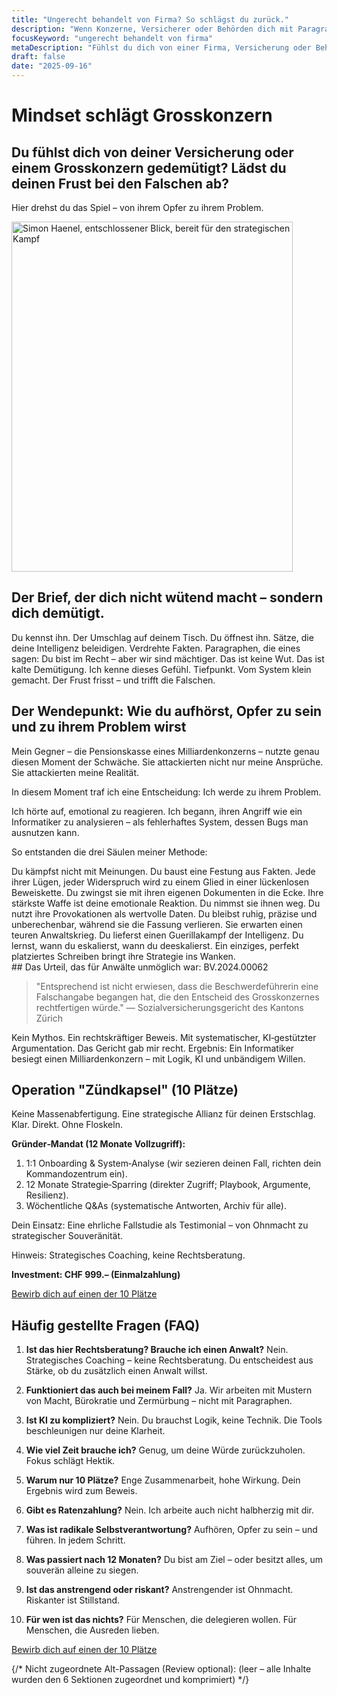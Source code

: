 ```yaml
---
title: "Ungerecht behandelt von Firma? So schlägst du zurück."
description: "Wenn Konzerne, Versicherer oder Behörden dich mit Paragraphen zermürben, ist das keine juristische Debatte. Es ist ein Angriff auf deine Intelligenz. Zeit, zurückzuschlagen."
focusKeyword: "ungerecht behandelt von firma"
metaDescription: "Fühlst du dich von einer Firma, Versicherung oder Behörde ungerecht behandelt und erniedrigt? Ich habe als Laie einen Grosskonzern besiegt. Hier ist die Methode, um die Kontrolle zurückzugewinnen."
draft: false
date: "2025-09-16"
---
```


<SectionWrapper variant="hero">
<div>
  <h1>Mindset schlägt Grosskonzern</h1>
  <h2>Du fühlst dich von deiner Versicherung oder einem Grosskonzern gedemütigt? Lädst du deinen Frust bei den Falschen ab?</h2>
  <p class="mt-2">Hier drehst du das Spiel – von ihrem Opfer zu ihrem Problem.</p>
</div>
<div>
  <img 
    src="/assets/images/startseite-index/simon_haenel_entschlossen.webp" 
    alt="Simon Haenel, entschlossener Blick, bereit für den strategischen Kampf" 
    width="450" 
    height="560" 
    decoding="async" 
    fetchpriority="high"
    class="img-frame"
  />
</div>
</SectionWrapper>

<SectionWrapper variant="content">

## Der Brief, der dich nicht wütend macht – sondern dich demütigt.

Du kennst ihn. Der Umschlag auf deinem Tisch.
Du öffnest ihn. Sätze, die deine Intelligenz beleidigen. Verdrehte Fakten. Paragraphen, die eines sagen: Du bist im Recht – aber wir sind mächtiger.
Das ist keine Wut. Das ist kalte Demütigung.
Ich kenne dieses Gefühl. Tiefpunkt. Vom System klein gemacht. Der Frust frisst – und trifft die Falschen.

</SectionWrapper>

<SectionWrapper variant="story">

## Der Wendepunkt: Wie du aufhörst, Opfer zu sein und zu ihrem Problem wirst

Mein Gegner – die Pensionskasse eines Milliardenkonzerns – nutzte genau diesen Moment der Schwäche.
Sie attackierten nicht nur meine Ansprüche. Sie attackierten meine Realität.

In diesem Moment traf ich eine Entscheidung: Ich werde zu ihrem Problem.

Ich hörte auf, emotional zu reagieren. Ich begann, ihren Angriff wie ein Informatiker zu analysieren – als fehlerhaftes System, dessen Bugs man ausnutzen kann.

So entstanden die drei Säulen meiner Methode:

<div class="grid grid-cols-1 md:grid-cols-3 gap-8">
  <Card title="Die unanfechtbare Beweiskette">
  Du kämpfst nicht mit Meinungen. Du baust eine Festung aus Fakten.
  Jede ihrer Lügen, jeder Widerspruch wird zu einem Glied in einer lückenlosen Beweiskette.
  Du zwingst sie mit ihren eigenen Dokumenten in die Ecke.
  </Card>
  <Card title="Radikale Selbstverantwortung">
  Ihre stärkste Waffe ist deine emotionale Reaktion. Du nimmst sie ihnen weg.
  Du nutzt ihre Provokationen als wertvolle Daten.
  Du bleibst ruhig, präzise und unberechenbar, während sie die Fassung verlieren.
  </Card>
  <Card title="Strategische Resilienz">
  Sie erwarten einen teuren Anwaltskrieg. Du lieferst einen Guerillakampf der Intelligenz.
  Du lernst, wann du eskalierst, wann du deeskalierst.
  Ein einziges, perfekt platziertes Schreiben bringt ihre Strategie ins Wanken.
  </Card>
</div>

</SectionWrapper>

<SectionWrapper variant="proof">
## Das Urteil, das für Anwälte unmöglich war: BV.2024.00062

> "Entsprechend ist nicht erwiesen, dass die Beschwerdeführerin eine Falschangabe begangen hat, die den Entscheid des Grosskonzernes rechtfertigen würde." — Sozialversicherungsgericht des Kantons Zürich

Kein Mythos. Ein rechtskräftiger Beweis.
Mit systematischer, KI‑gestützter Argumentation. Das Gericht gab mir recht.
Ergebnis: Ein Informatiker besiegt einen Milliardenkonzern – mit Logik, KI und unbändigem Willen.

</SectionWrapper>

<SectionWrapper variant="accent">

## Operation "Zündkapsel" (10 Plätze)

Keine Massenabfertigung. Eine strategische Allianz für deinen Erstschlag.
Klar. Direkt. Ohne Floskeln.

**Gründer‑Mandat (12 Monate Vollzugriff):**
1) 1:1 Onboarding & System‑Analyse (wir sezieren deinen Fall, richten dein Kommandozentrum ein).
2) 12 Monate Strategie‑Sparring (direkter Zugriff; Playbook, Argumente, Resilienz).
3) Wöchentliche Q&As (systematische Antworten, Archiv für alle).

Dein Einsatz: Eine ehrliche Fallstudie als Testimonial – von Ohnmacht zu strategischer Souveränität.

Hinweis: Strategisches Coaching, keine Rechtsberatung.

**Investment: CHF 999.– (Einmalzahlung)**

<a href="/bewerbung" class="btn-primary mt-6">Bewirb dich auf einen der 10 Plätze</a>

</SectionWrapper>

<SectionWrapper variant="content">

## Häufig gestellte Fragen (FAQ)

1. **Ist das hier Rechtsberatung? Brauche ich einen Anwalt?**
  Nein. Strategisches Coaching – keine Rechtsberatung.
  Du entscheidest aus Stärke, ob du zusätzlich einen Anwalt willst.

2. **Funktioniert das auch bei meinem Fall?**
  Ja. Wir arbeiten mit Mustern von Macht, Bürokratie und Zermürbung – nicht mit Paragraphen.

3. **Ist KI zu kompliziert?**
  Nein. Du brauchst Logik, keine Technik.
  Die Tools beschleunigen nur deine Klarheit.

4. **Wie viel Zeit brauche ich?**
  Genug, um deine Würde zurückzuholen. Fokus schlägt Hektik.

5. **Warum nur 10 Plätze?**
  Enge Zusammenarbeit, hohe Wirkung. Dein Ergebnis wird zum Beweis.

6. **Gibt es Ratenzahlung?**
  Nein. Ich arbeite auch nicht halbherzig mit dir.

7. **Was ist radikale Selbstverantwortung?**
  Aufhören, Opfer zu sein – und führen. In jedem Schritt.

8. **Was passiert nach 12 Monaten?**
  Du bist am Ziel – oder besitzt alles, um souverän alleine zu siegen.

9. **Ist das anstrengend oder riskant?**
  Anstrengender ist Ohnmacht. Riskanter ist Stillstand.

10. **Für wen ist das nichts?**
  Für Menschen, die delegieren wollen. Für Menschen, die Ausreden lieben.

<a href="/bewerbung" class="btn-primary mt-6">Bewirb dich auf einen der 10 Plätze</a>

</SectionWrapper>

{/* Nicht zugeordnete Alt-Passagen (Review optional):
  (leer – alle Inhalte wurden den 6 Sektionen zugeordnet und komprimiert)
*/}
